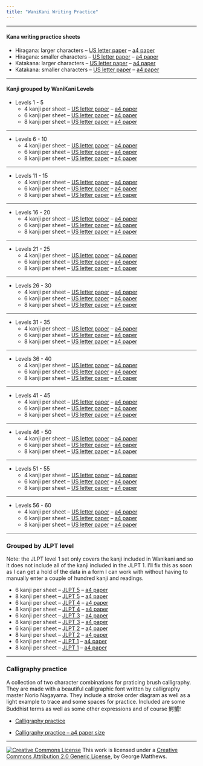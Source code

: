 ```yaml
---
title: "WaniKani Writing Practice"
--- 
```



***

#### Kana writing practice sheets

- Hiragana: larger characters -- [US letter paper](hiragana-practice.pdf) -- [a4 paper](hiragana-practice-a4.pdf)
- Hiragana: smaller characters -- [US letter paper](hiragana-practice-sm.pdf) -- [a4 paper](hiragana-practice-sm-a4.pdf)
- Katakana: larger characters -- [US letter paper](katakana-practice-a4.pdf) -- [a4 paper](hiragana-practice-a4.pdf)
- Katakana: smaller characters -- [US letter paper](katakana-practice-sm.pdf) -- [a4 paper](katakana-practice-sm-a4.pdf)

***

#### Kanji grouped by WaniKani Levels

- Levels 1 - 5
  - 4 kanji per sheet --  [US letter paper](WK-1-5-writing-lg.pdf)  -- [a4 paper](WK-1-5-writing-lg-a4.pdf)
  - 6 kanji per sheet --  [US letter paper](WK-1-5-writing.pdf)  -- [a4 paper](WK-1-5-writing-a4.pdf)
  - 8 kanji per sheet --  [US letter paper](WK-1-5-writing-sm.pdf)  -- [a4 paper](WK-1-5-writing-sm-a4.pdf)
  
***
  
- Levels 6 - 10
  - 4 kanji per sheet --  [US letter paper](WK-6-10-writing-lg.pdf)  -- [a4 paper](WK-6-10-writing-lg-a4.pdf)
  - 6 kanji per sheet --  [US letter paper](WK-6-10-writing.pdf)  -- [a4 paper](WK-6-10-writing-a4.pdf)
  - 8 kanji per sheet --  [US letter paper](WK-6-10-writing-sm.pdf)  -- [a4 paper](WK-6-10-writing-sm-a4.pdf)
  
***
  
- Levels 11 - 15
  - 4 kanji per sheet --  [US letter paper](WK-11-15-writing-lg.pdf)  -- [a4 paper](WK-11-15-writing-lg-a4.pdf)
  - 6 kanji per sheet --  [US letter paper](WK-11-15-writing.pdf)  -- [a4 paper](WK-11-15-writing-a4.pdf)
  - 8 kanji per sheet --  [US letter paper](WK-11-15-writing-sm.pdf)  -- [a4 paper](WK-11-15-writing-sm-a4.pdf)
  
***
  
- Levels 16 - 20
  - 4 kanji per sheet --  [US letter paper](WK-16-20-writing-lg.pdf)  -- [a4 paper](WK-16-20-writing-lg-a4.pdf)
  - 6 kanji per sheet --  [US letter paper](WK-16-20-writing.pdf)  -- [a4 paper](WK-16-20-writing-a4.pdf)
  - 8 kanji per sheet --  [US letter paper](WK-16-20-writing-sm.pdf)  -- [a4 paper](WK-16-20-writing-sm-a4.pdf)
  
***
  
- Levels 21 - 25
  - 4 kanji per sheet --  [US letter paper](WK-21-25-writing-lg.pdf)  -- [a4 paper](WK-21-25-writing-lg-a4.pdf)
  - 6 kanji per sheet --  [US letter paper](WK-21-25-writing.pdf)  -- [a4 paper](WK-21-25-writing-a4.pdf)
  - 8 kanji per sheet --  [US letter paper](WK-21-25-writing-sm.pdf)  -- [a4 paper](WK-21-25-writing-sm-a4.pdf)
  
***
  
- Levels 26 - 30
  - 4 kanji per sheet --  [US letter paper](WK-26-30-writing-lg.pdf)  -- [a4 paper](WK-26-30-writing-lg-a4.pdf)
  - 6 kanji per sheet --  [US letter paper](WK-26-30-writing.pdf)  -- [a4 paper](WK-26-30-writing-a4.pdf)
  - 8 kanji per sheet --  [US letter paper](WK-26-30-writing-sm.pdf)  -- [a4 paper](WK-26-30-writing-sm-a4.pdf)
  
***
  
- Levels 31 - 35
  - 4 kanji per sheet --  [US letter paper](WK-31-35-writing-lg.pdf)  -- [a4 paper](WK-31-35-writing-lg-a4.pdf)
  - 6 kanji per sheet --  [US letter paper](WK-31-35-writing.pdf)  -- [a4 paper](WK-31-35-writing-a4.pdf)
  - 8 kanji per sheet --  [US letter paper](WK-31-35-writing-sm.pdf)  -- [a4 paper](WK-31-35-writing-sm-a4.pdf)
  
***
  
- Levels 36 - 40
  - 4 kanji per sheet --  [US letter paper](WK-36-40-writing-lg.pdf)  -- [a4 paper](WK-36-40-writing-lg-a4.pdf)
  - 6 kanji per sheet --  [US letter paper](WK-36-40-writing.pdf)  -- [a4 paper](WK-36-40-writing-a4.pdf)
  - 8 kanji per sheet --  [US letter paper](WK-36-40-writing-sm.pdf)  -- [a4 paper](WK-36-40-writing-sm-a4.pdf)
  
***
  
- Levels 41 - 45
  - 4 kanji per sheet --  [US letter paper](WK-41-45-writing-lg.pdf)  -- [a4 paper](WK-41-45-writing-lg-a4.pdf)
  - 6 kanji per sheet --  [US letter paper](WK-41-45-writing.pdf)  -- [a4 paper](WK-41-45-writing-a4.pdf)
  - 8 kanji per sheet --  [US letter paper](WK-41-45-writing-sm.pdf)  -- [a4 paper](WK-41-45-writing-sm-a4.pdf)
  
***
  
- Levels 46 - 50
  - 4 kanji per sheet --  [US letter paper](WK-46-50-writing-lg.pdf)  -- [a4 paper](WK-46-50-writing-lg-a4.pdf)
  - 6 kanji per sheet --  [US letter paper](WK-46-50-writing.pdf)  -- [a4 paper](WK-46-50-writing-a4.pdf)
  - 8 kanji per sheet --  [US letter paper](WK-46-50-writing-lg.pdf)  -- [a4 paper](WK-46-50-writing-sm-a4.pdf)
  
***
  
- Levels 51 - 55
  - 4 kanji per sheet --  [US letter paper](WK-51-55-writing-lg.pdf)  -- [a4 paper](WK-51-55-writing-lg-a4.pdf)
  - 6 kanji per sheet --  [US letter paper](WK-51-55-writing.pdf)  -- [a4 paper](WK-51-55-writing-a4.pdf)
  - 8 kanji per sheet --  [US letter paper](WK-51-55-writing-sm.pdf)  -- [a4 paper](WK-51-55-writing-sm-a4.pdf)
  
***
  
- Levels 56 - 60
  - 4 kanji per sheet --  [US letter paper](WK-56-60-writing-lg.pdf)  -- [a4 paper](WK-56-60-writing-lg-a4.pdf)
  - 6 kanji per sheet --  [US letter paper](WK-56-60-writing.pdf)  -- [a4 paper](WK-56-60-writing-a4.pdf)
  - 8 kanji per sheet --  [US letter paper](WK-56-60-writing-sm.pdf)  -- [a4 paper](WK-56-60-writing-sm-a4.pdf)
  
***

### Grouped by JLPT level

Note: the JLPT level 1 set only covers the kanji included in Wanikani and so it does not include all of the kanji included in the JLPT 1. I'll fix this as soon as I can get a hold of the data in a form I can work with without having to manually enter a couple of hundred kanji and readings.

- 6 kanji per sheet -- [JLPT 5](JLPT-5-writing.pdf) -- [a4 paper](JLPT-5-writing-a4.pdf)
- 8 kanji per sheet -- [JLPT 5](JLPT-5-writing-sm.pdf) -- [a4 paper](JLPT-5-writing-sm-a4.pdf)
- 6 kanji per sheet -- [JLPT 4](JLPT-4-writing.pdf) -- [a4 paper](JLPT-4-writing-a4.pdf)
- 8 kanji per sheet -- [JLPT 4](JLPT-4-writing-sm.pdf) -- [a4 paper](JLPT-4-writing-sm-a4.pdf)
- 6 kanji per sheet -- [JLPT 3](JLPT-3-writing.pdf) -- [a4 paper](JLPT-3-writing-a4.pdf)
- 8 kanji per sheet -- [JLPT 3](JLPT-3-writing-sm.pdf) -- [a4 paper](JLPT-3-writing-sm-a4.pdf)
- 6 kanji per sheet -- [JLPT 2](JLPT-2-writing.pdf) -- [a4 paper](JLPT-2-writing-a4.pdf)
- 8 kanji per sheet -- [JLPT 2](JLPT-2-writing-sm.pdf) -- [a4 paper](JLPT-2-writing-sm-a4.pdf)
- 6 kanji per sheet -- [JLPT 1](JLPT-1-writing.pdf) -- [a4 paper](JLPT-1-writing-a4.pdf)
- 8 kanji per sheet -- [JLPT 1](JLPT-1-writing-sm.pdf) -- [a4 paper](JLPT-1-writing-sm-a4.pdf)

***
### Calligraphy practice

A collection of two character combinations for praticing brush calligraphy. They are made with a beautiful calligraphic font written by calligraphy master Norio Nagayama. They include a stroke order diagram as well as a light example to trace and some spaces for practice. Included are some Buddhist terms as well as some other expressions and of course 鰐蟹!

- [Calligraphy practice](calligraphy-practice.pdf)

- [Calligraphy practice -- a4 paper size](calligraphy-practice-a4.pdf)

***

<footer><a rel="license" href="http://creativecommons.org/licenses/by/2.0/"><img alt="Creative Commons License" class="cc-by" src="https://i.creativecommons.org/l/by/2.0/88x31.png" /></a> This work is licensed under a <a rel="license" href="http://creativecommons.org/licenses/by/2.0/">Creative Commons Attribution 2.0 Generic License</a>, by George Matthews.</footer>
